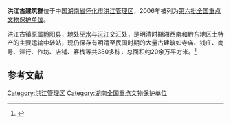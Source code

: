 {{coord|27|07|03|N|110|00|00|E|display=title|scale:10000}}
{{文物保护单位
| 级别 = 全国
| 名称 = 洪江古建筑群
| 图片 = 洪江古商城.jpg
| 所在 = [[湖南省|湖南省]][[怀化市|怀化市]]
| 分类 = 古建筑
| 时代 = 明至民国
| 编号 = [[第六批全国重点文物保护单位|第六批]]第674项
| 登录 = 2006年5月25日
}}

'''洪江古建筑群'''位于中国[[湖南省|湖南省]][[怀化市|怀化市]][[洪江管理区|洪江管理区]]，2006年被列为[[第六批全国重点文物保护单位|第六批全国重点文物保护单位]]。

洪江古镇原属[[黔阳县|黔阳县]]，地处[[巫水|巫水]]与[[沅江|沅江]]交汇处，是明清时期湘西南和黔东地区土特产的主要运输中转站，现仍保存有明清至民国时期的大量古建筑如寺庙、钱庄、商号、洋行、作坊、店铺、客栈等共380多栋，总面积约20余万平方米。<ref>{{cite web|title=国家文物局局长单霁翔调研洪江古建筑群保护利用工作|author=|url=http://www.ncha.gov.cn/tabid/813/InfoID/17579/Default.aspx|publisher=国家文物局}}{{dead link|date=2018年3月 |bot=InternetArchiveBot |fix-attempted=yes }}</ref>

==参考文献==
{{reflist}}

{{湖南全国重点文物保护单位}}
{{湖湘建筑}}

{{DEFAULTSORT:Hong}}
[[Category:洪江管理区|Category:洪江管理区]]
[[Category:湖南全国重点文物保护单位|Category:湖南全国重点文物保护单位]]